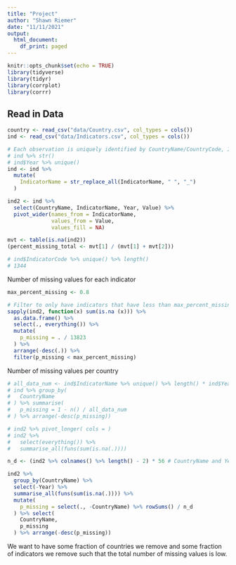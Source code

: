 ```yaml
---
title: "Project"
author: "Shawn Riemer"
date: "11/11/2021"
output:
  html_document:
    df_print: paged
---
```


```r
knitr::opts_chunk$set(echo = TRUE)
library(tidyverse)
library(tidyr)
library(corrplot)
library(corrr)
```

## Read in Data

```r
country <- read_csv("data/Country.csv", col_types = cols())
ind <- read_csv("data/Indicators.csv", col_types = cols())
```

```r
# Each observation is uniquely identified by CountryName/CountryCode, IndicatorName/IndicatorCode, Year
# ind %>% str()
# ind$Year %>% unique()
ind <- ind %>% 
  mutate(
    IndicatorName = str_replace_all(IndicatorName, " ", "_")
  )
```

```r
ind2 <- ind %>%
  select(CountryName, IndicatorName, Year, Value) %>%
  pivot_wider(names_from = IndicatorName,
              values_from = Value,
              values_fill = NA)

mvt <- table(is.na(ind2))
(percent_missing_total <- mvt[1] / (mvt[1] + mvt[2]))

# ind$IndicatorCode %>% unique() %>% length()
# 1344
```

Number of missing values for each indicator
```r
max_percent_missing <- 0.8

# Filter to only have indicators that have less than max_percent_missing percent of missing values
sapply(ind2, function(x) sum(is.na (x))) %>% 
  as.data.frame() %>% 
  select(., everything()) %>% 
  mutate(
    p_missing = . / 13823
  ) %>% 
  arrange(-desc(.)) %>% 
  filter(p_missing < max_percent_missing)
```

Number of missing values per country
```r
# all_data_num <- ind$IndicatorName %>% unique() %>% length() * ind$Year %>% unique() %>% length()
# ind %>% group_by(
#   CountryName
# ) %>% summarise(
#   p_missing = 1 - n() / all_data_num
# ) %>% arrange(-desc(p_missing))

# ind2 %>% pivot_longer( cols = )
# ind2 %>%
#   select(everything()) %>%
#   summarise_all(funs(sum(is.na(.))))

n_d <- (ind2 %>% colnames() %>% length() - 2) * 56 # CountryName and Year don't count

ind2 %>% 
  group_by(CountryName) %>% 
  select(-Year) %>% 
  summarise_all(funs(sum(is.na(.)))) %>% 
  mutate(
    p_missing = select(., -CountryName) %>% rowSums() / n_d
  ) %>% select(
    CountryName,
    p_missing
  ) %>% arrange(-desc(p_missing))
```

We want to have some fraction of countries we remove and some fraction of indicators we remove such that the total number of missing values is low.





